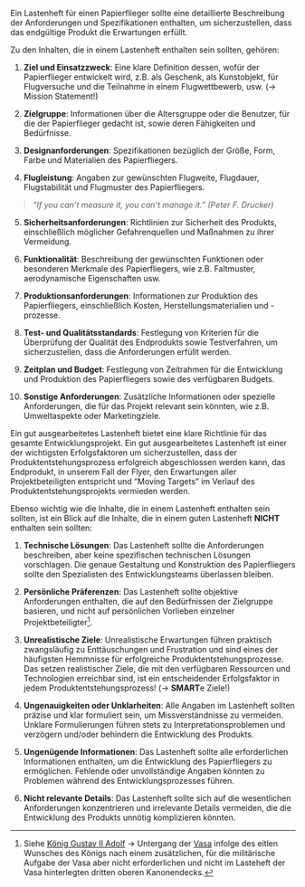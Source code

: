 <!--
format:
  html:
    embed-resources: true
lang: de
bibliography: Literatur.bib
-->

<!-- 
::: {.callout-warning}
## WARNING!
**THIS DOCUMENT IS STILL WORK IN PROGRESS!!!**
:::
-->

 <!-- -------------------------------------------------------------------------

                       Lösung Lastenheft Flyer

-------------------------------------------------------------------------- -->

Ein Lastenheft für einen Papierflieger sollte eine detaillierte Beschreibung der Anforderungen und Spezifikationen enthalten, um sicherzustellen, dass das endgültige Produkt die Erwartungen erfüllt. 

Zu den Inhalten, die in einem Lastenheft enthalten sein sollten, gehören:

1. **Ziel und Einsatzzweck**: Eine klare Definition dessen, wofür der Papierflieger entwickelt wird, z.B. als Geschenk, als Kunstobjekt, für Flugversuche und die Teilnahme in einem Flugwettbewerb, usw. (→ Mission Statement!)

2. **Zielgruppe**: Informationen über die Altersgruppe oder die Benutzer, für die der Papierflieger gedacht ist, sowie deren Fähigkeiten und Bedürfnisse.

3. **Designanforderungen**: Spezifikationen bezüglich der Größe, Form, Farbe und Materialien des Papierfliegers.

4. **Flugleistung**: Angaben zur gewünschten Flugweite, Flugdauer, Flugstabilität und Flugmuster des Papierfliegers.

> *“If you can't measure it, you can't manage it.” (Peter F. Drucker)*

5. **Sicherheitsanforderungen**: Richtlinien zur Sicherheit des Produkts, einschließlich möglicher Gefahrenquellen und Maßnahmen zu ihrer Vermeidung.

6. **Funktionalität**: Beschreibung der gewünschten Funktionen oder besonderen Merkmale des Papierfliegers, wie z.B. Faltmuster, aerodynamische Eigenschaften usw.

7. **Produktionsanforderungen**: Informationen zur Produktion des Papierfliegers, einschließlich Kosten, Herstellungsmaterialien und -prozesse.

8. **Test- und Qualitätsstandards**: Festlegung von Kriterien für die Überprüfung der Qualität des Endprodukts sowie Testverfahren, um sicherzustellen, dass die Anforderungen erfüllt werden.

9. **Zeitplan und Budget**: Festlegung von Zeitrahmen für die Entwicklung und Produktion des Papierfliegers sowie des verfügbaren Budgets.

10. **Sonstige Anforderungen**: Zusätzliche Informationen oder spezielle Anforderungen, die für das Projekt relevant sein könnten, wie z.B. Umweltaspekte oder Marketingziele.

Ein gut ausgearbeitetes Lastenheft bietet eine klare Richtlinie für das gesamte Entwicklungsprojekt. Ein gut ausgearbeitetes Lastenheft ist einer der wichtigsten Erfolgsfaktoren um sicherzustellen, dass der Produktentstehungsprozess erfolgreich abgeschlossen werden kann, das Endprodukt, in unserem Fall der Flyer, den Erwartungen aller Projektbeteiligten entspricht und "Moving Targets" im Verlauf des Produktentstehungsprojekts vermieden werden.

Ebenso wichtig wie die Inhalte, die in einem Lastenheft enthalten sein sollten, ist ein Blick auf die Inhalte, die in einem guten Lastenheft **NICHT** enthalten sein sollten:

1. **Technische Lösungen**: Das Lastenheft sollte die Anforderungen beschreiben, aber keine spezifischen technischen Lösungen vorschlagen. Die genaue Gestaltung und Konstruktion des Papierfliegers sollte den Spezialisten des Entwicklungsteams überlassen bleiben.

2. **Persönliche Präferenzen**: Das Lastenheft sollte objektive Anforderungen enthalten, die auf den Bedürfnissen der Zielgruppe basieren, und nicht auf persönlichen Vorlieben einzelner Projektbeteiligter^[Siehe [König Gustav II Adolf](https://de.wikipedia.org/wiki/Gustav_II._Adolf) → Untergang der [Vasa](https://de.wikipedia.org/wiki/Vasa_(Schiff)) infolge des eitlen Wunsches des Königs nach einem zusätzlichen, für die militärische Aufgabe der Vasa aber nicht erforderlichen und nicht im Lasteheft der Vasa hinterlegten dritten oberen Kanonendecks.].

3. **Unrealistische Ziele**: Unrealistische Erwartungen führen praktisch zwangsläufig zu Enttäuschungen und Frustration und sind eines der häufigsten Hemmnisse für erfolgreiche Produktentstehungsprozesse. Das setzen realistischer Ziele, die mit den verfügbaren Ressourcen und Technologien erreichbar sind, ist ein entscheidender Erfolgsfaktor in jedem Produktentstehungsprozess! (→ **SMART**e Ziele!)

4. **Ungenauigkeiten oder Unklarheiten**: Alle Angaben im Lastenheft sollten präzise und klar formuliert sein, um Missverständnisse zu vermeiden. Unklare Formulierungen führen stets zu Interpretationsproblemen und verzögern und/oder behindern die Entwicklung des Produkts.

5. **Ungenügende Informationen**: Das Lastenheft sollte alle erforderlichen Informationen enthalten, um die Entwicklung des Papierfliegers zu ermöglichen. Fehlende oder unvollständige Angaben könnten zu Problemen während des Entwicklungsprozesses führen.

6. **Nicht relevante Details**: Das Lastenheft sollte sich auf die wesentlichen Anforderungen konzentrieren und irrelevante Details vermeiden, die die Entwicklung des Produkts unnötig komplizieren könnten.
